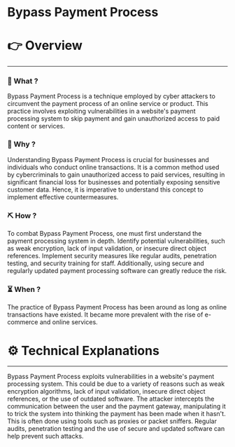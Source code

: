 # Bypass Payment Process


# 👉 Overview

---

### 👀 What ?

Bypass Payment Process is a technique employed by cyber attackers to circumvent the payment process of an online service or product. This practice involves exploiting vulnerabilities in a website's payment processing system to skip payment and gain unauthorized access to paid content or services.


### 🧐 Why ?

Understanding Bypass Payment Process is crucial for businesses and individuals who conduct online transactions. It is a common method used by cybercriminals to gain unauthorized access to paid services, resulting in significant financial loss for businesses and potentially exposing sensitive customer data. Hence, it is imperative to understand this concept to implement effective countermeasures.


### ⛏️ How ?

To combat Bypass Payment Process, one must first understand the payment processing system in depth. Identify potential vulnerabilities, such as weak encryption, lack of input validation, or insecure direct object references. Implement security measures like regular audits, penetration testing, and security training for staff. Additionally, using secure and regularly updated payment processing software can greatly reduce the risk.


### ⏳ When ?

The practice of Bypass Payment Process has been around as long as online transactions have existed. It became more prevalent with the rise of e-commerce and online services.


# ⚙️ Technical Explanations

---

Bypass Payment Process exploits vulnerabilities in a website's payment processing system. This could be due to a variety of reasons such as weak encryption algorithms, lack of input validation, insecure direct object references, or the use of outdated software. The attacker intercepts the communication between the user and the payment gateway, manipulating it to trick the system into thinking the payment has been made when it hasn't. This is often done using tools such as proxies or packet sniffers. Regular audits, penetration testing and the use of secure and updated software can help prevent such attacks.

